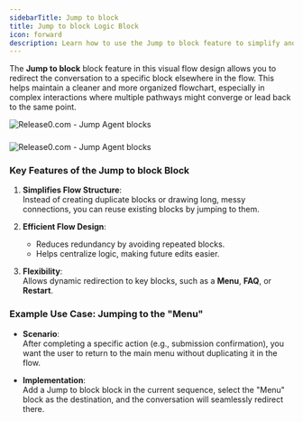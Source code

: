 ```yaml
---
sidebarTitle: Jump to block
title: Jump to block Logic Block
icon: forward
description: Learn how to use the Jump to block feature to simplify and organize complex conversation flows.
---
```

The **Jump to block** block feature in this visual flow design allows you to redirect the conversation to a specific block elsewhere in the flow. This helps maintain a cleaner and more organized flowchart, especially in complex interactions where multiple pathways might converge or lead back to the same point.

<Frame style={{ maxWidth: '600px' }}>
  <img src="/images/blocks/logic/jump1.png" alt="Release0.com - Jump Agent blocks" />
</Frame>

###
<Frame style={{ maxWidth: '600px' }}>
  <img src="/images/blocks/logic/jump2.png" alt="Release0.com - Jump Agent blocks" />
</Frame>

### Key Features of the Jump to block Block
1. **Simplifies Flow Structure**:  
   Instead of creating duplicate blocks or drawing long, messy connections, you can reuse existing blocks by jumping to them.

2. **Efficient Flow Design**:  
   - Reduces redundancy by avoiding repeated blocks.  
   - Helps centralize logic, making future edits easier.

3. **Flexibility**:  
   Allows dynamic redirection to key blocks, such as a **Menu**, **FAQ**, or **Restart**.


### Example Use Case: Jumping to the "Menu"
- **Scenario**:  
  After completing a specific action (e.g., submission confirmation), you want the user to return to the main menu without duplicating it in the flow.  

- **Implementation**:  
  Add a Jump to block block in the current sequence, select the "Menu" block as the destination, and the conversation will seamlessly redirect there.
